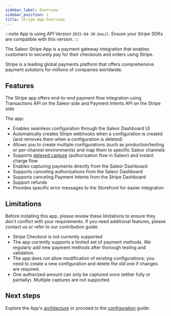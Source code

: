 ```yaml
---
sidebar_label: Overview
sidebar_position: 1
title: Stripe App Overview
---
```



<AppMetadata
  minSaleorVersion="3.21"
  githubUrl="https://github.com/saleor/apps/tree/main/apps/stripe"
/>

:::note
App is using API Version `2025-04-30.basil`. Ensure your Stripe SDKs are compatible with this version.
:::

The Saleor Stripe App is a payment gateway integration that enables customers to securely pay for their checkouts and orders using Stripe.

Stripe is a leading global payments platform that offers comprehensive payment solutions for millions of companies worldwide.


## Features

The Stripe app offers end-to-end payment flow integration using Transactions API on the Saleor side and Payment Intents API on the Stripe side.

The app:

- Enables seamless configuration through the Saleor Dashboard UI
- Automatically creates Stripe webhooks when a configuration is created (and removes them when a configuration is deleted)
- Allows you to create multiple configurations (such as production/testing or per-channel environments) and map them to specific Saleor channels
- Supports [delayed capture](https://docs.stripe.com/payments/place-a-hold-on-a-payment-method) (authorization flow in Saleor) and instant charge flow
- Enables capturing payments directly from the Saleor Dashboard
- Supports canceling authorizations from the Saleor Dashboard
- Supports canceling Payment Intents from the Stripe Dashboard
- Support refunds
- Provides specific error messages to the Storefront for easier integration

## Limitations

Before installing this app, please review these limitations to ensure they don't conflict with your requirements.
If you need additional features, please contact us or refer to our contribution guide.

- Stripe Checkout is not currently supported
- The app currently supports a limited set of payment methods. We regularly add new payment methods after thorough testing and validation.
- The app does not allow modification of existing configurations; you need to create a new configuration and delete the old one if changes are required.
- One authorized amount can only be captured once (either fully or partially). Multiple captures are not supported.

## Next steps

Explore the App's [architecture](./architecture.mdx) or proceed to the [configuration](./configuration.mdx) guide.
